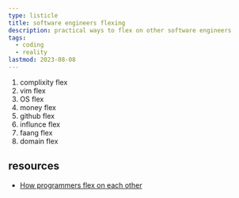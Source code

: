 ```yaml
---
type: listicle
title: software engineers flexing
description: practical ways to flex on other software engineers
tags:
  - coding
  - reality
lastmod: 2023-08-08
---
```


1. complixity flex
2. vim flex
3. OS flex
4. money flex
5. github flex
6. influnce flex
7. faang flex
8. domain flex

## resources

- [How programmers flex on each other](https://youtu.be/r6tH55syq0o)
